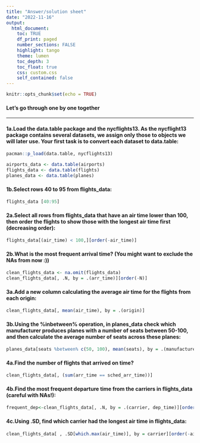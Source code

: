 ```yaml
---
title: "Answer/solution sheet"
date: "2022-11-16"
output: 
  html_document:
    toc: TRUE
    df_print: paged
    number_sections: FALSE
    highlight: tango
    theme: lumen
    toc_depth: 3
    toc_float: true
    css: custom.css 
    self_contained: false
---
```


```r
knitr::opts_chunk$set(echo = TRUE)
```


#### Let's go through one by one together
***

#### 1a.Load the data.table package and the nycflights13. As the nycflight13 package contains several datasets, we assign only those to objects we will later use. Your first task is to convert each dataset to data.table:

```r
pacman::p_load(data.table, nycflights13)

airports_data <- data.table(airports)
flights_data <- data.table(flights)
planes_data <- data.table(planes)
```


#### 1b.Select rows 40 to 95 from flights_data: 

```r
flights_data [40:95]

```


#### 2a.Select all rows from flights_data that have an air time lower than 100, then order the flights to show those with the longest air time first (decreasing order): 


```r
flights_data[(air_time) < 100,][order(-air_time)]
```


#### 2b.What is the most frequent arrival time? (You might want to exclude the NAs from now :)) 


```r
clean_flights_data <- na.omit(flights_data)
clean_flights_data[, .N, by = .(arr_time)][order(-N)]
```


#### 3a.Add a new column calculating the average air time for the flights from each origin: 


```r
clean_flights_data[, mean(air_time), by = .(origin)]
```


#### 3b.Using the %inbetween% operation, in planes_data check which manufacturer produces planes with a number of seats between 50-100, and then calculate the average number of seats across these planes: 

```r
planes_data[seats %between% c(50, 100), mean(seats), by = .(manufacturer)]
```


#### 4a.Find the number of flights that arrived on time? 


```r
clean_flights_data[, (sum(arr_time == sched_arr_time))]
```


#### 4b.Find the most frequent departure time from the carriers in flights_data (careful with NAs!): 


```r
frequent_dep<-clean_flights_data[, .N, by = .(carrier, dep_time)][order(N, decreasing = TRUE)]
```


#### 4c.Using .SD, find which carrier had the longest air time in flights_data:


```r
clean_flights_data[ , .SD[which.max(air_time)], by = carrier][order(-air_time)]
```

